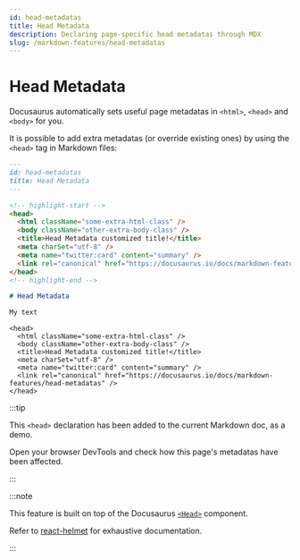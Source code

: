 ```yaml
---
id: head-metadatas
title: Head Metadata
description: Declaring page-specific head metadatas through MDX
slug: /markdown-features/head-metadatas
---
```


# Head Metadata

Docusaurus automatically sets useful page metadatas in `<html>`, `<head>` and `<body>` for you.

It is possible to add extra metadatas (or override existing ones) by using the `<head>` tag in Markdown files:

```md title="markdown-features-head-metadatas.mdx"
---
id: head-metadatas
title: Head Metadata
---

<!-- highlight-start -->
<head>
  <html className="some-extra-html-class" />
  <body className="other-extra-body-class" />
  <title>Head Metadata customized title!</title>
  <meta charSet="utf-8" />
  <meta name="twitter:card" content="summary" />
  <link rel="canonical" href="https://docusaurus.io/docs/markdown-features/head-metadatas" />
</head>
<!-- highlight-end -->

# Head Metadata

My text
```

```mdx-code-block
<head>
  <html className="some-extra-html-class" />
  <body className="other-extra-body-class" />
  <title>Head Metadata customized title!</title>
  <meta charSet="utf-8" />
  <meta name="twitter:card" content="summary" />
  <link rel="canonical" href="https://docusaurus.io/docs/markdown-features/head-metadatas" />
</head>
```

:::tip

This `<head>` declaration has been added to the current Markdown doc, as a demo.

Open your browser DevTools and check how this page's metadatas have been affected.

:::

:::note

This feature is built on top of the Docusaurus [`<Head>`](./../../docusaurus-core.md#head) component.

Refer to [react-helmet](https://github.com/nfl/react-helmet) for exhaustive documentation.

:::
